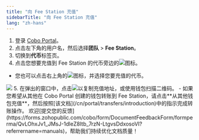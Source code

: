 ```yaml
---
title: "向 Fee Station 充值"
sidebarTitle: "向 Fee Station 充值"
lang: "zh-hans"
---
```


1. 登录 [Cobo Portal](https://portal.cobo.com/login)。
2. 点击左下角的用户名，然后选择**团队** > **Fee Station**。
3. 切换到**代币**标签页。
4. 点击您想要充值到 Fee Station 的代币旁边的<img src="/cn/images/fee-station/deposit.svg" className="icon"></img>图标。
- 您也可以点击右上角的<img src="/cn/images/fee-station/deposit.svg" className="icon"></img>图标，并选择您要充值的代币。
<img src="/cn/images/fee-station/2.png" className="screenshot_full_screen"/>
5. 在弹出的窗口中，点击<img src="/cn/images/fee-station/copy.svg" className="icon"></img>以复制充值地址，或使用钱包扫描二维码。
- 如果您希望从其他在 Cobo Portal 创建的钱包转账到 Fee Station，请点击**从其他钱包充值**，然后按照[该文档](/cn/portal/transfers/introduction)中的指示完成转账操作。
<Tip>欢迎[提交您的反馈](https://forms.zohopublic.com/cobo/form/DocumentFeedbackForm/formperma/QvLOhxJv1_JMsJ-1dleZ8Itb_7rzN-LtgvsDdxosoVI?referrername=manuals)，帮助我们持续优化文档质量！</Tip>